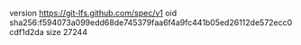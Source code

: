 version https://git-lfs.github.com/spec/v1
oid sha256:f594073a099edd68de745379faa6f4a9fc441b05ed26112de572ecc0cdf1d2da
size 27244

